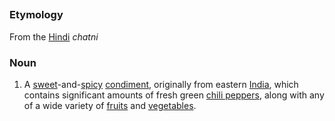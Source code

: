=={{En}}==
===Etymology===
From the [[Hindi]] ''chatni''

===Noun===
# A [[sweet]]-and-[[spicy]] [[condiment]], originally from eastern [[India]], which contains significant amounts of fresh green [[chili pepper]]s, along with any of a wide variety of [[fruit]]s and [[vegetable]]s.